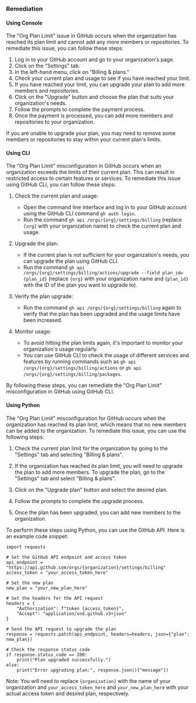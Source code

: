 ### Remediation

#### Using Console

The "Org Plan Limit" issue in GitHub occurs when the organization has reached its plan limit and cannot add any more members or repositories. To remediate this issue, you can follow these steps:

1. Log in to your GitHub account and go to your organization's page.
2. Click on the "Settings" tab.
3. In the left-hand menu, click on "Billing & plans."
4. Check your current plan and usage to see if you have reached your limit.
5. If you have reached your limit, you can upgrade your plan to add more members and repositories.
6. Click on the "Upgrade" button and choose the plan that suits your organization's needs.
7. Follow the prompts to complete the payment process.
8. Once the payment is processed, you can add more members and repositories to your organization.

If you are unable to upgrade your plan, you may need to remove some members or repositories to stay within your current plan's limits.

#### Using CLI

The "Org Plan Limit" misconfiguration in GitHub occurs when an organization exceeds the limits of their current plan. This can result in restricted access to certain features or services. To remediate this issue using GitHub CLI, you can follow these steps:

1. Check the current plan and usage: 
   - Open the command line interface and log in to your GitHub account using the GitHub CLI command `gh auth login`.
   - Run the command `gh api /orgs/{org}/settings/billing` (replace `{org}` with your organization name) to check the current plan and usage.

2. Upgrade the plan:
   - If the current plan is not sufficient for your organization's needs, you can upgrade the plan using GitHub CLI.
   - Run the command `gh api /orgs/{org}/settings/billing/actions/upgrade --field plan_id={plan_id}` (replace `{org}` with your organization name and `{plan_id}` with the ID of the plan you want to upgrade to).

3. Verify the plan upgrade:
   - Run the command `gh api /orgs/{org}/settings/billing` again to verify that the plan has been upgraded and the usage limits have been increased.

4. Monitor usage:
   - To avoid hitting the plan limits again, it's important to monitor your organization's usage regularly.
   - You can use GitHub CLI to check the usage of different services and features by running commands such as `gh api /orgs/{org}/settings/billing/actions` or `gh api /orgs/{org}/settings/billing/packages`.

By following these steps, you can remediate the "Org Plan Limit" misconfiguration in GitHub using GitHub CLI.

#### Using Python

The "Org Plan Limit" misconfiguration for GitHub occurs when the organization has reached its plan limit, which means that no new members can be added to the organization. To remediate this issue, you can use the following steps:

1. Check the current plan limit for the organization by going to the "Settings" tab and selecting "Billing & plans".

2. If the organization has reached its plan limit, you will need to upgrade the plan to add more members. To upgrade the plan, go to the "Settings" tab and select "Billing & plans".

3. Click on the "Upgrade plan" button and select the desired plan.

4. Follow the prompts to complete the upgrade process.

5. Once the plan has been upgraded, you can add new members to the organization.

To perform these steps using Python, you can use the GitHub API. Here is an example code snippet:

```
import requests

# Set the GitHub API endpoint and access token
api_endpoint = "https://api.github.com/orgs/{organization}/settings/billing"
access_token = "your_access_token_here"

# Set the new plan
new_plan = "your_new_plan_here"

# Set the headers for the API request
headers = {
    "Authorization": f"token {access_token}",
    "Accept": "application/vnd.github.v3+json"
}

# Send the API request to upgrade the plan
response = requests.patch(api_endpoint, headers=headers, json={"plan": new_plan})

# Check the response status code
if response.status_code == 200:
    print("Plan upgraded successfully.")
else:
    print("Error upgrading plan:", response.json()["message"])
```

Note: You will need to replace `{organization}` with the name of your organization and `your_access_token_here` and `your_new_plan_here` with your actual access token and desired plan, respectively.

